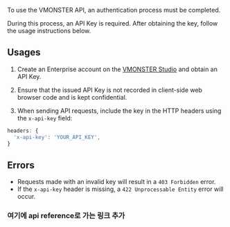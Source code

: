 To use the VMONSTER API, an authentication process must be completed.

During this process, an API Key is required. After obtaining the key, follow the usage instructions below.

## Usages

1. Create an Enterprise account on the [VMONSTER Studio](https://app.vmonster.io) and obtain an API Key.

2. Ensure that the issued API Key is not recorded in client-side web browser code and is kept confidential.

3. When sending API requests, include the key in the HTTP headers using the `x-api-key` field:

```js
headers: {
  'x-api-key': 'YOUR_API_KEY',
}
```

## Errors

- Requests made with an invalid key will result in a `403 Forbidden` error.
- If the `x-api-key` header is missing, a `422 Unprocessable Entity` error will occur.

### 여기에 api reference로 가는 링크 추가
